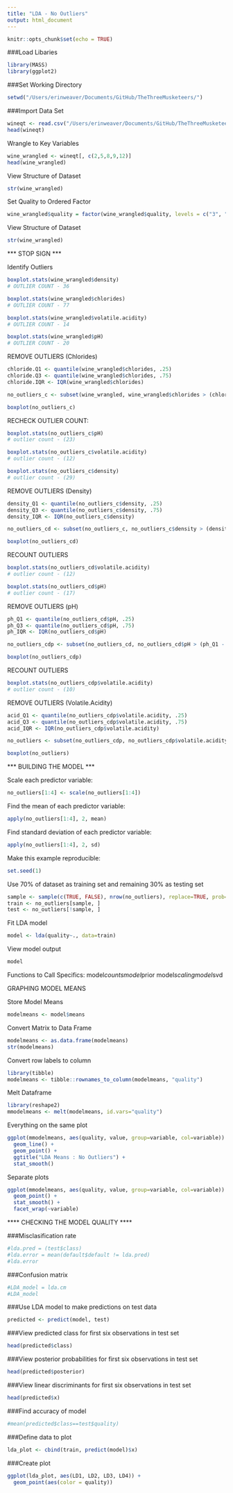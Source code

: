 ```yaml
---
title: "LDA - No Outliers"
output: html_document
---
```


```r
knitr::opts_chunk$set(echo = TRUE)
```

###Load Libaries
```r
library(MASS)
library(ggplot2)
```
###Set Working Directory
```r
setwd("/Users/erinweaver/Documents/GitHub/TheThreeMusketeers/")
```

###Import Data Set
```r
wineqt <- read.csv("/Users/erinweaver/Documents/GitHub/TheThreeMusketeers/Data/WineQT.csv")
head(wineqt)
```

Wrangle to Key Variables
```r
wine_wrangled <- wineqt[, c(2,5,8,9,12)]
head(wine_wrangled)
```

View Structure of Dataset
``` r
str(wine_wrangled)
```

Set Quality to Ordered Factor
``` r
wine_wrangled$quality = factor(wine_wrangled$quality, levels = c("3", "4", "5", "6", "7", "8"), ordered = TRUE)
```

View Structure of Dataset
``` r
str(wine_wrangled)
```

*** STOP SIGN ***

Identify Outliers

```r
boxplot.stats(wine_wrangled$density)
# OUTLIER COUNT - 36
```
```r
boxplot.stats(wine_wrangled$chlorides)
# OUTLIER COUNT - 77
```
```r
boxplot.stats(wine_wrangled$volatile.acidity)
# OUTLIER COUNT - 14
```

```r
boxplot.stats(wine_wrangled$pH)
# OUTLIER COUNT - 20
```

REMOVE OUTLIERS (Chlorides)

```r
chloride.Q1 <- quantile(wine_wrangled$chlorides, .25)
chloride.Q3 <- quantile(wine_wrangled$chlorides, .75)
chloride.IQR <- IQR(wine_wrangled$chlorides)
```
```r
no_outliers_c <- subset(wine_wrangled, wine_wrangled$chlorides > (chloride.Q1 - 1.5*chloride.IQR) & wine_wrangled$chlorides < (chloride.Q3 + 1.5*chloride.IQR))
```

```r
boxplot(no_outliers_c)
```

RECHECK OUTLIER COUNT:

```r
boxplot.stats(no_outliers_c$pH)
# outlier count - (23)
```

```r
boxplot.stats(no_outliers_c$volatile.acidity)
# outlier count - (12)
```

```r
boxplot.stats(no_outliers_c$density)
# outlier count - (29)
```

REMOVE OUTLIERS (Density)

```r
density_Q1 <- quantile(no_outliers_c$density, .25)
density_Q3 <- quantile(no_outliers_c$density, .75)
density_IQR <- IQR(no_outliers_c$density)
```
```r
no_outliers_cd <- subset(no_outliers_c, no_outliers_c$density > (density_Q1 - 1.5*density_IQR) & no_outliers_c$density < (density_Q3 + 1.5*density_IQR))
```

```r
boxplot(no_outliers_cd)
```

RECOUNT OUTLIERS
```r
boxplot.stats(no_outliers_cd$volatile.acidity)
# outlier count - (12)
```

```r
boxplot.stats(no_outliers_cd$pH)
# outlier count - (17)
```

REMOVE OUTLIERS (pH)

```r
ph_Q1 <- quantile(no_outliers_cd$pH, .25)
ph_Q3 <- quantile(no_outliers_cd$pH, .75)
ph_IQR <- IQR(no_outliers_cd$pH)
```
```r
no_outliers_cdp <- subset(no_outliers_cd, no_outliers_cd$pH > (ph_Q1 - 1.5*ph_IQR) & no_outliers_cd$pH < (ph_Q3 + 1.5*ph_IQR))
```

```r
boxplot(no_outliers_cdp)
```

RECOUNT OUTLIERS
```r
boxplot.stats(no_outliers_cdp$volatile.acidity)
# outlier count - (10)
```

REMOVE OUTLIERS (Volatile.Acidity)

```r
acid_Q1 <- quantile(no_outliers_cdp$volatile.acidity, .25)
acid_Q3 <- quantile(no_outliers_cdp$volatile.acidity, .75)
acid_IQR <- IQR(no_outliers_cdp$volatile.acidity)
```
```r
no_outliers <- subset(no_outliers_cdp, no_outliers_cdp$volatile.acidity > (acid_Q1 - 1.5*acid_IQR) & no_outliers_cdp$volatile.acidity < (acid_Q3 + 1.5*acid_IQR))
```

```r
boxplot(no_outliers)
```




*** BUILDING THE MODEL ***

Scale each predictor variable:
```r
no_outliers[1:4] <- scale(no_outliers[1:4])
```

Find the mean of each predictor variable:
```r
apply(no_outliers[1:4], 2, mean)
```

Find standard deviation of each predictor variable:
```r
apply(no_outliers[1:4], 2, sd) 
```

Make this example reproducible:
```r
set.seed(1)
```

Use 70% of dataset as training set and remaining 30% as testing set
```r
sample <- sample(c(TRUE, FALSE), nrow(no_outliers), replace=TRUE, prob=c(0.7,0.3))
train <- no_outliers[sample, ]
test <- no_outliers[!sample, ] 
```

Fit LDA model
```r
model <- lda(quality~., data=train)
```

View model output
```r
model
```

Functions to Call Specifics:
model$counts
model$prior
model$scaling
model$svd


GRAPHING MODEL MEANS

Store Model Means
```r
modelmeans <- model$means
```

Convert Matrix to Data Frame
```r
modelmeans <- as.data.frame(modelmeans)
str(modelmeans)
```

Convert row labels to column
```r
library(tibble)
modelmeans <- tibble::rownames_to_column(modelmeans, "quality")
```

Melt Dataframe
```r
library(reshape2)
mmodelmeans <- melt(modelmeans, id.vars="quality")
```

Everything on the same plot
```r
ggplot(mmodelmeans, aes(quality, value, group=variable, col=variable)) + 
  geom_line() +
  geom_point() + 
  ggtitle("LDA Means : No Outliers") +
  stat_smooth() 
```

Separate plots
```r
ggplot(mmodelmeans, aes(quality, value, group=variable, col=variable)) + 
  geom_point() + 
  stat_smooth() +
  facet_wrap(~variable)
```


**** CHECKING THE MODEL QUALITY ****

###Misclasification rate
```r
#lda.pred = (test$class)
#lda.error = mean(default$default != lda.pred)
#lda.error
```

###Confusion matrix
```r
#LDA_model = lda.cm
#LDA_model
```

###Use LDA model to make predictions on test data
```r
predicted <- predict(model, test)
```

###View predicted class for first six observations in test set
```r
head(predicted$class)
```

###View posterior probabilities for first six observations in test set
```r
head(predicted$posterior)
```

###View linear discriminants for first six observations in test set
```r
head(predicted$x)
```

###Find accuracy of model
```r
#mean(predicted$class==test$quality)
```

###Define data to plot
```r
lda_plot <- cbind(train, predict(model)$x)
```

###Create plot
```r
ggplot(lda_plot, aes(LD1, LD2, LD3, LD4)) +
  geom_point(aes(color = quality))
```


